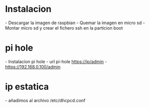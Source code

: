 = Instalacion =
- Descargar la imagen de raspbian
{{{bash
curl -L -o raspbian_lite.zip https://downloads.raspberrypi.org/raspbian_lite_latest
}}}
- Quemar la imagen en micro sd
{{{bash
unzip -p raspbian_lite.zip | sudo dd of=/dev/sdb bs=4M conv=fsync
}}}
- Montar micro sd y crear el fichero ssh en la particion boot
{{{bash
udisksctl mount -b /dev/sdb1
cd /media/jb/boot
touch ssh
}}}

= pi hole =
- Instalacion pi hole
{{{bash
curl -sSL https://install.pi-hole.net | bash
}}}
- url pi-hole https://ip/admin
- [[https://192.168.0.100/admin]]

= ip estatica =
- añadimos al archivo /etc/dhcpcd.conf
{{{bash
interface eth0
# ip por la que va a escuchar con su mascara
static ip_address=192.168.0.100/24
# el gateway puerta de enlace
static routers=192.168.0.1
}}}
